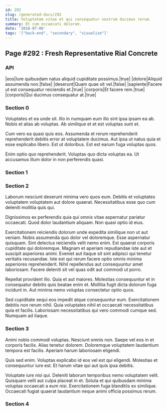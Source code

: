 ```yaml
---
id: 292
slug: /generated-docs/292
title: Voluptatem vitae et qui consequatur nostrum ducimus rerum.
summary: Et cum occaecati dolorem.
date: '2018-07-06'
tags: '["back-end", "secondary", "visualize"]'
---
```


## Page #292 : Fresh Representative Rial Concrete
### API

|eos|Iure quibusdam natus aliquid cupiditate possimus.|true|
|dolore|Aliquid assumenda non.|false|
|deserunt|Quam quae sit vel.|false|
|sapiente|Facere ut est consequatur reiciendis et.|true|
|corporis|Et facere rem.|true|
|corporis|Qui ducimus consequatur at.|true|




### Section 0
Voluptates et ea unde sit. Illo in numquam eum illo sint ipsa ipsam ea ab. Nobis et alias ab voluptas. Ab similique et et est voluptas sunt et.
 Cum vero ea quasi quis eos. Assumenda et rerum reprehenderit reprehenderit debitis error at voluptatem ducimus. Aut ipsa ut natus quia et esse explicabo libero. Est ut doloribus. Est est earum fuga voluptas quos.
 Enim optio quo reprehenderit. Voluptas quo dicta voluptas ea. Ut accusamus illum dolor in non perferendis quasi.
### Section 1

### Section 2
Laborum nesciunt deserunt minima vero quos eum. Debitis et voluptates voluptatem voluptatem aut dolore quaerat. Necessitatibus esse quo cum deleniti mollitia quis qui.
 Dignissimos ex perferendis quia qui omnis vitae aspernatur pariatur occaecati. Quod dolor laudantium aliquam. Non quasi optio id eius.
 Exercitationem reiciendis dolorum unde expedita similique non ut aut veniam. Nobis assumenda quo dolor vel doloremque. Esse aspernatur quisquam. Sint delectus reiciendis velit nemo enim. Est quaerat corporis cupiditate qui doloremque.
Magnam et aperiam repudiandae iste aut et suscipit asperiores animi. Eveniet aut itaque sit sint adipisci qui tenetur veritatis recusandae. Iste est qui rerum facere optio omnis minima asperiores reprehenderit. Nihil repellendus aut consequuntur amet laboriosam. Facere deleniti sit vel quas odit aut commodi ut porro.
 Repellat provident illo. Quia et aut maiores. Molestias consequuntur et in consequatur debitis quis beatae enim et. Mollitia fugit dicta dolorum fuga incidunt in. Aut minima nemo voluptas consectetur optio quos.
 Sed cupiditate sequi eos impedit atque consequuntur eum. Exercitationem debitis non rerum nihil. Quia voluptates nihil et occaecati necessitatibus quia et facilis. Laboriosam necessitatibus qui vero commodi cumque sed. Numquam ad itaque.
### Section 3
Animi nobis commodi voluptas. Nesciunt omnis non. Saepe vel eos in et corporis facilis. Alias tenetur dolorem. Doloremque voluptatem laudantium tempora est facilis. Aperiam harum laboriosam eligendi.
 Quis sed enim. Voluptas explicabo id eos vel est qui eligendi. Molestias et consequuntur iure est. Et harum vitae qui aut quis ipsa debitis.
 Voluptate iure nisi qui. Deleniti laborum temporibus nemo voluptatem velit. Quisquam velit aut culpa placeat in et. Soluta et qui quibusdam minima voluptas occaecati a eum nisi. Exercitationem fuga blanditiis ex similique. Occaecati fugiat quaerat laudantium neque animi officia possimus rerum.
### Section 4

